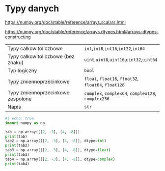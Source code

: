 # Typy danych

::: {.content-visible when-format="html"}

<https://numpy.org/doc/stable/reference/arrays.scalars.html>
  
<https://numpy.org/doc/stable/reference/arrays.dtypes.html#arrays-dtypes-constructing>

:::

|||
|---|---|
| Typy całkowitoliczbowe | `int`,`int8`,`int16`,`int32`,`int64` |
| Typy całkowitoliczbowe (bez znaku) | `uint`,`uint8`,`uint16`,`uint32`,`uint64` |
| Typ logiczny | `bool` |
| Typy zmiennoprzecinkowe | `float`, `float16`, `float32`, `float64`, `float128` |
| Typy zmiennoprzecinkowe zespolone | `complex`, `complex64`, `complex128`, `complex256` |
| Napis | `str` |
  
```python
#| echo: true
import numpy as np

tab = np.array([[2, -3], [4, -8]])
print(tab)
tab2 = np.array([[2, -3], [4, -8]], dtype=int)
print(tab2)
tab3 = np.array([[2, -3], [4, -8]], dtype=float)
print(tab3)
tab4 = np.array([[2, -3], [4, -8]], dtype=complex)
print(tab4)
```